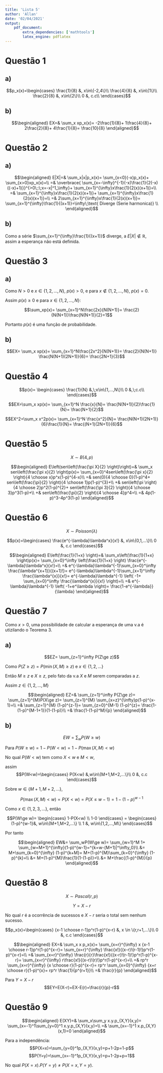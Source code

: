 ```yaml
---
title: 'Lista 5'
author: 'Allan'
date: '02/04/2021'
output: 
    pdf_document: 
        extra_dependencies: ['mathtools']
        latex_engine: pdflatex
---
```


# Questão 1

## a)

$$p_x(x)=\begin{cases}
    \frac{1}{8} &, x\in\{-2,4\}\\
    \frac{4}{8} &, x\in\{1\}\\
    \frac{2}{8} &, x\in\{2\}\\
    0 &, c.c\\
\end{cases}$$

## b)

$$\begin{aligned}
    EX=& \sum_x xp_x(x)=
    -2\frac{1}{8}+
    1\frac{4}{8}+
    2\frac{2}{8}+
    4\frac{1}{8}=
    \frac{10}{8}
\end{aligned}$$

# Questão 2

## a)

$$\begin{aligned}
E|X|=&
\sum_x|x|p_x(x)=
\sum_{x<0}(-x)p_x(x)+
\sum_{x>0}xp_x(x)=\\
=&
\overbrace{
\sum_{x=-\infty}^{-1}(-x)\frac{1}{2(-x)((-x)+1)}}^{>0\;:\;x=-x|^1_\infty}+
\sum_{x=1}^{\infty}x\frac{1}{2(x)(x+1)}=\\
=&
\sum_{x=1}^{\infty}x\frac{1}{2(x)(x+1)}+
\sum_{x=1}^{\infty}x\frac{1}{2(x)(x+1)}=\\
=&
2\sum_{x=1}^{\infty}x\frac{1}{2(x)(x+1)}=
\sum_{x=1}^{\infty}\frac{1}{(x+1)}=\infty\;\text{ Diverge (Serie harmonica)}
\\
\end{aligned}$$

## b)

Como a série $\sum_{x=1}^{\infty}\frac{1}{(x+1)}$ diverge, a $E|X|\notin\mathbb{R}$, assim a esperança não está definida.

# Questão 3

## a)

Como $N>0$ e $x\in\{1,2,...,N\}$, $p(x)>0$, e para $x\notin\{1,2,...,N\}$, $p(x)=0$.

Assim $p(x)\ge0$ e para $x\in\{1,2,...,N\}$:

$$\sum_xp(x)=
\sum_{x=1}^N\frac{2x}{N(N+1)}=
\frac{2}{N(N+1)}\frac{N(N+1)}{2}=1$$

Portanto $p(x)$ é uma função de probabilidade.

## b)

$$EX=
\sum_x xp(x)=
\sum_{x=1}^N\frac{2x^2}{N(N+1)}=
\frac{2}{N(N+1)}
\frac{N(N+1)(2N+1)}{6}=
\frac{2N+1}{3}$$


# Questão 4

$$p(x)=
\begin{cases}
    \frac{1}{N} &,\;x\in\{1,...,N\}\\
    0 &,\;c.c\\
\end{cases}$$


$$EX=\sum_x xp(x)=
\sum_{x=1}^N \frac{x}{N}=
\frac{N(N+1)}{2}\frac{1}{N}=
\frac{N+1}{2}$$

$$EX^2=\sum_x x^2p(x)=
\sum_{x=1}^N \frac{x^2}{N}=
\frac{N(N+1)(2N+1)}{6}\frac{1}{N}=
\frac{(N+1)(2N+1)}{6}$$

# Questão 5

$$X\sim B(4,p)$$

$$\begin{aligned}
    E\left(sen\left(\frac{\pi X}{2} \right)\right)=&
    \sum_x sen\left(\frac{\pi x}{2} \right)p(x)=
    \sum_{x=0}^4sen\left(\frac{\pi x}{2} \right){4 \choose x}p^x(1-p)^{4-x}\\
    =&
    sen(0){4 \choose 0}(1-p)^4+
    sen\left(\frac{\pi}{2} \right){4 \choose 1}p(1-p)^{3}+\\
    +&
    sen\left(\pi \right){4 \choose 2}p^2(1-p)^{2}+
    sen\left(\frac{\pi 3}{2} \right){4 \choose 3}p^3(1-p)+\\
    +&
    sen\left(\frac{\pi}{2} \right){4 \choose 4}p^4=\\
    =&
    4p(1-p)^3-4p^3(1-p)
\end{aligned}$$

# Questão 6

$$X \sim Poisson(\lambda)$$

$$p(x)=\begin{cases}
    \frac{e^{-\lambda}\lambda^x}{x!} &, x\in\{0,1,...\}\\
    0 &, c.c
\end{cases}$$

$$\begin{aligned}
    E\left(\frac{1}{1+x} \right)=&
    \sum_x\left(\frac{1}{1+x} \right)p(x)=
    \sum_{x=0}^\infty
    \left(\frac{1}{1+x} \right)
    \frac{e^{-\lambda}\lambda^x}{x!}=\\
    =&
    e^{-\lambda}\lambda^{-1}\sum_{x=0}^\infty
    \frac{\lambda^{x+1}}{(x+1)!}=
    e^{-\lambda}\lambda^{-1}\sum_{x=1}^\infty
    \frac{\lambda^{x}}{x!}=
    e^{-\lambda}\lambda^{-1}
    \left(
    -1+
    \sum_{x=0}^\infty
    \frac{\lambda^{x}}{x!}
    \right)=\\
    =&
    e^{-\lambda}\lambda^{-1}
    \left(
    -1+e^\lambda
    \right)=
    \frac{1-e^{-\lambda}}{\lambda}
\end{aligned}$$

# Questão 7

Como $x>0$, uma possibilidade de calcular a esperança de uma v.a é utizilando o Teorema 3.

## a)

$$EZ=
\sum_{z=1}^\infty P(Z\ge z)$$

Como $P(Z\ge z)=P(\min(X,M)\ge z)$ e $x \in \{1,2,...\}$

Então $M\ge z$ e $X \ge z$, pelo fato da v.a $X$ e $M$ serem comparadas a $z$.

Assim $z\in \{1,2,...,M\}$

$$\begin{aligned}
EZ=&
\sum_{z=1}^\infty P(Z\ge z)=
\sum_{z=1}^{M}P(X\ge z)=
\sum_{z=1}^{M} \sum_{x=z}^{\infty}p(1-p)^{x-1}=\\
=&
\sum_{z=1}^{M} (1-p)^{z-1}=
\sum_{z=0}^{M-1} (1-p)^{z}=
\frac{1-(1-p)^{M-1+1}}{1-(1-p)}\\
=&
\frac{1-(1-p)^M}{p}
\end{aligned}$$

## b)

$$EW = \sum_w P(W\ge w)$$

Para $P(W\ge w)=1-P(W<w)=1-P(\max(X,M)<w)$

No qual $P(W<w)$ tem como $X<w$ e $M<w$,

assim $$P(W<w)=\begin{cases}
P(X<w)    &,w\in\{M+1,M+2,...\}\\
0 &, c.c
\end{cases}$$

Sobre $w \in \{M+1,M+2,...\}$, 

$$P(\max(X,M)<w)=P(X<w)=P(X\le w-1)= 1-(1-p)^{w-1}$$

Como $x \in \{1,2,3,...\}$, então

$$P(W\ge w)=
\begin{cases}
1-P(X<w)  \\
1-0                 
\end{cases}
=
\begin{cases}
(1-p)^{w-1}&, w\in\{M+1,M+2,...\} \\
1          &, w\in\{1,2,...,M\}
\end{cases}$$


Por tanto

$$\begin{aligned}
EW&=
\sum_wP(W\ge w)=
\sum_{w=1}^M 1+ \sum_{w=M+1}^{\infty}(1-p)^{w-1}=^{k=w-(M+1)|^\infty_0}\\
&=
M+\sum_{k=0}^{\infty} (1-p)^{k+M}=
M+(1-p)^{M}\sum_{k=0}^{\infty} (1-p)^{k}=\\
&=
M+(1-p)^{M}\frac{1}{1-(1-p)}=\\
&=
M+\frac{(1-p)^{M}}{p}
\end{aligned}$$

# Questão 8

$$X \sim Pascal(r,p)$$

$$Y = X-r$$

No qual $r$ é a ocorrência de sucessos e $X-r$ seria o total sem nenhum sucesso.


$$p_x(x)=\begin{cases}
    {x-1 \choose r-1}p^r(1-p)^{x-r} &, x \in \{r,r+1,...\}\\
    0 &, c.c
\end{cases}$$

$$\begin{aligned}
EX=&
\sum_x x p_x(x)=
\sum_{x=r}^{\infty}
x {x-1 \choose r-1}p^r(1-p)^{x-r}=
\sum_{x=r}^{\infty}
\frac{x!}{(x-r)!(r-1)!}p^r(1-p)^{x-r}=\\
=&
\sum_{x=r}^{\infty}
\frac{r}{r}\frac{x!}{(x-r)!(r-1)!}p^r(1-p)^{x-r}=
\sum_{x=r}^{\infty}
r\frac{x!}{(x-r)!(r)!}p^r(1-p)^{x-r}=\\
=&
rp^r
\sum_{x=r}^{\infty}
{x \choose r}(1-p)^{x-r}=
rp^r
\sum_{x=0}^{\infty}
{x+r \choose r}(1-p)^{x}=
rp^r
\frac{1}{p^{r+1}}\\
=&
\frac{r}{p}
\end{aligned}$$

Para $Y=X-r$
$$EY=E(X-r)=EX-E(r)=\frac{r}{p}-r$$

# Questão 9

$$\begin{aligned}
E(XY)=&
\sum_x\sum_y x.y.p_{X,Y}(x,y)=
\sum_{x=-1}^1\sum_{y=0}^1 x.y.p_{X,Y}(x,y)=\\
=&
\sum_{x=-1}^1 x.p_{X,Y}(x,1)=0
\end{aligned}$$

Para a independência:
$$P(X=x)=\sum_{y=0}^1p_{X,Y}(x,y)=p+1-2p=1-p$$
$$P(Y=y)=\sum_{x=-1}^1p_{X,Y}(x,y)=p+1-2p+p=1$$

No qual $P(X=x).P(Y=y)\neq P(X=x,Y=y)$.
